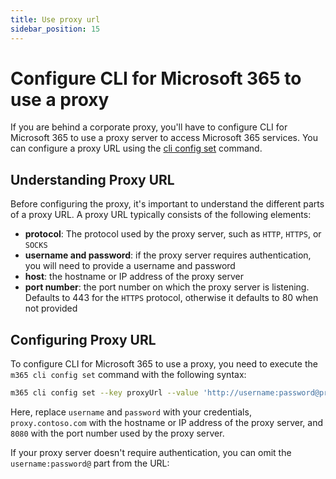 ```yaml
---
title: Use proxy url
sidebar_position: 15
---
```


# Configure CLI for Microsoft 365 to use a proxy

If you are behind a corporate proxy, you'll have to configure CLI for Microsoft 365 to use a proxy server to access Microsoft 365 services. You can configure a proxy URL using the [cli config set](../cmd/cli/config/config-set.mdx) command.

## Understanding Proxy URL

Before configuring the proxy, it's important to understand the different parts of a proxy URL. A proxy URL typically consists of the following elements:

- **protocol**: The protocol used by the proxy server, such as `HTTP`, `HTTPS`, or `SOCKS`
- **username and password**: if the proxy server requires authentication, you will need to provide a username and password
- **host**: the hostname or IP address of the proxy server
- **port number**: the port number on which the proxy server is listening. Defaults to 443 for the `HTTPS` protocol, otherwise it defaults to 80 when not provided

## Configuring Proxy URL

To configure CLI for Microsoft 365 to use a proxy, you need to execute the `m365 cli config set` command with the following syntax:

```sh
m365 cli config set --key proxyUrl --value 'http://username:password@proxy.contoso.com:8080'`
```
Here, replace `username` and `password` with your credentials, `proxy.contoso.com` with the hostname or IP address of the proxy server, and `8080` with the port number used by the proxy server.

If your proxy server doesn't require authentication, you can omit the `username:password@` part from the URL:
